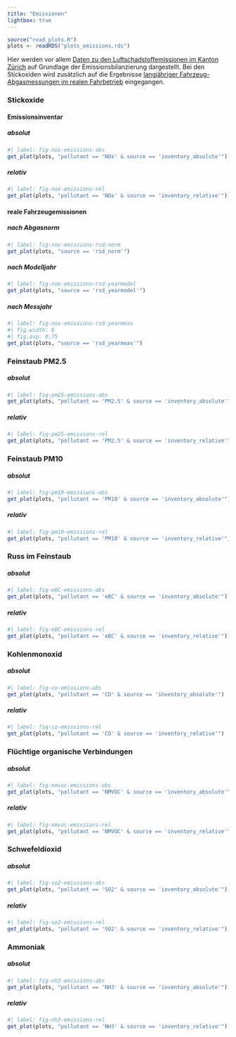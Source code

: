 ```yaml
---
title: "Emissionen"
lightbox: true
---
```



```r
source("read_plots.R")
plots <- readRDS("plots_emissions.rds")
```


Hier werden vor allem [Daten zu den Luftschadstoffemissionen im Kanton Zürich](https://www.zh.ch/de/politik-staat/statistik-daten/datenkatalog.html#/datasets/1363@awel-kanton-zuerich) auf Grundlage der Emissionsbilanzierung dargestellt. Bei den Stickoxiden wird zusätzlich auf die Ergebnisse [langjähriger Fahrzeug-Abgasmessungen im realen Fahrbetrieb](https://www.zh.ch/de/politik-staat/statistik-daten/datenkatalog.html#/datasets/2382@awel-kanton-zuerich) eingegangen.

### Stickoxide

#### Emissionsinventar

::: {.panel-tabset}

##### absolut
```r
#| label: fig-nox-emissions-abs
get_plot(plots, "pollutant == 'NOx' & source == 'inventory_absolute'")
```

##### relativ
```r
#| label: fig-nox-emissions-rel
get_plot(plots, "pollutant == 'NOx' & source == 'inventory_relative'")
```

:::

#### reale Fahrzeugemissionen

::: {.panel-tabset}

##### nach Abgasnorm
```r
#| label: fig-nox-emissions-rsd-norm
get_plot(plots, "source == 'rsd_norm'")
```

##### nach Modelljahr
```r
#| label: fig-nox-emissions-rsd-yearmodel
get_plot(plots, "source == 'rsd_yearmodel'")
```

##### nach Messjahr
```r
#| label: fig-nox-emissions-rsd-yearmeas
#| fig.width: 6
#| fig.asp: 0.75
get_plot(plots, "source == 'rsd_yearmeas'")
```

:::

### Feinstaub PM2.5

::: {.panel-tabset}

##### absolut
```r
#| label: fig-pm25-emissions-abs
get_plot(plots, "pollutant == 'PM2.5' & source == 'inventory_absolute'")
```

##### relativ
```r
#| label: fig-pm25-emissions-rel
get_plot(plots, "pollutant == 'PM2.5' & source == 'inventory_relative'")
```

:::

### Feinstaub PM10

::: {.panel-tabset}

##### absolut
```r
#| label: fig-pm10-emissions-abs
get_plot(plots, "pollutant == 'PM10' & source == 'inventory_absolute'")
```

##### relativ
```r
#| label: fig-pm10-emissions-rel
get_plot(plots, "pollutant == 'PM10' & source == 'inventory_relative'")
```

:::

### Russ im Feinstaub

::: {.panel-tabset}

##### absolut
```r
#| label: fig-eBC-emissions-abs
get_plot(plots, "pollutant == 'eBC' & source == 'inventory_absolute'")
```

##### relativ
```r
#| label: fig-eBC-emissions-rel
get_plot(plots, "pollutant == 'eBC' & source == 'inventory_relative'")
```

:::

### Kohlenmonoxid

::: {.panel-tabset}

##### absolut
```r
#| label: fig-co-emissions-abs
get_plot(plots, "pollutant == 'CO' & source == 'inventory_absolute'")
```

##### relativ
```r
#| label: fig-co-emissions-rel
get_plot(plots, "pollutant == 'CO' & source == 'inventory_relative'")
```

:::

### Flüchtige organische Verbindungen

::: {.panel-tabset}

##### absolut
```r
#| label: fig-nmvoc-emissions-abs
get_plot(plots, "pollutant == 'NMVOC' & source == 'inventory_absolute'")
```

##### relativ
```r
#| label: fig-nmvoc-emissions-rel
get_plot(plots, "pollutant == 'NMVOC' & source == 'inventory_relative'")
```

:::

### Schwefeldioxid

::: {.panel-tabset}

##### absolut
```r
#| label: fig-so2-emissions-abs
get_plot(plots, "pollutant == 'SO2' & source == 'inventory_absolute'")
```

##### relativ
```r
#| label: fig-so2-emissions-rel
get_plot(plots, "pollutant == 'SO2' & source == 'inventory_relative'")
```

:::

### Ammoniak

::: {.panel-tabset}

##### absolut
```r
#| label: fig-nh3-emissions-abs
get_plot(plots, "pollutant == 'NH3' & source == 'inventory_absolute'")
```

##### relativ
```r
#| label: fig-nh3-emissions-rel
get_plot(plots, "pollutant == 'NH3' & source == 'inventory_relative'")
```

:::


